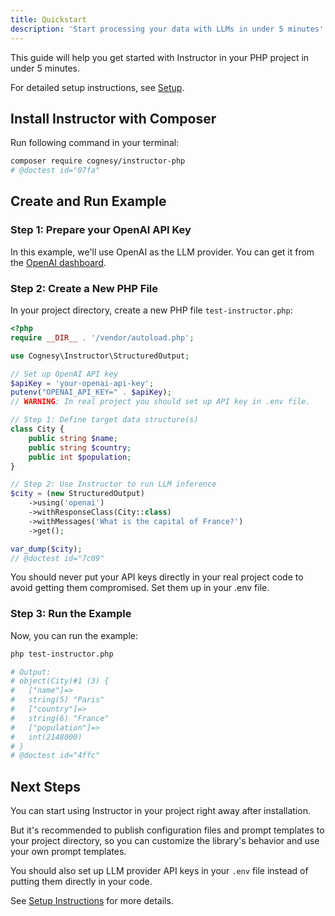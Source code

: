 ```yaml
---
title: Quickstart
description: 'Start processing your data with LLMs in under 5 minutes'
---
```


This guide will help you get started with Instructor in your PHP project in under 5 minutes.

For detailed setup instructions, see [Setup](setup).


## Install Instructor with Composer

Run following command in your terminal:

```bash
composer require cognesy/instructor-php
# @doctest id="07fa"
```


## Create and Run Example

### Step 1: Prepare your OpenAI API Key

In this example, we'll use OpenAI as the LLM provider. You can get it from the [OpenAI dashboard](https://platform.openai.com/).

### Step 2: Create a New PHP File

In your project directory, create a new PHP file `test-instructor.php`:

```php
<?php
require __DIR__ . '/vendor/autoload.php';

use Cognesy\Instructor\StructuredOutput;

// Set up OpenAI API key
$apiKey = 'your-openai-api-key';
putenv("OPENAI_API_KEY=" . $apiKey);
// WARNING: In real project you should set up API key in .env file.

// Step 1: Define target data structure(s)
class City {
    public string $name;
    public string $country;
    public int $population;
}

// Step 2: Use Instructor to run LLM inference
$city = (new StructuredOutput)
    ->using('openai')
    ->withResponseClass(City::class)
    ->withMessages('What is the capital of France?')
    ->get();

var_dump($city);
// @doctest id="7c09"
```

<Warning>
You should never put your API keys directly in your real project code to avoid getting them compromised. Set them up in your .env file.
</Warning>

### Step 3: Run the Example

Now, you can run the example:

```bash
php test-instructor.php

# Output:
# object(City)#1 (3) {
#   ["name"]=>
#   string(5) "Paris"
#   ["country"]=>
#   string(6) "France"
#   ["population"]=>
#   int(2148000)
# }
# @doctest id="4ffc"
```


## Next Steps

You can start using Instructor in your project right away after installation.

But it's recommended to publish configuration files and prompt templates to your project directory, so you can
customize the library's behavior and use your own prompt templates.

You should also set up LLM provider API keys in your `.env` file instead of putting them directly in your code.

See [Setup Instructions](setup) for more details.
